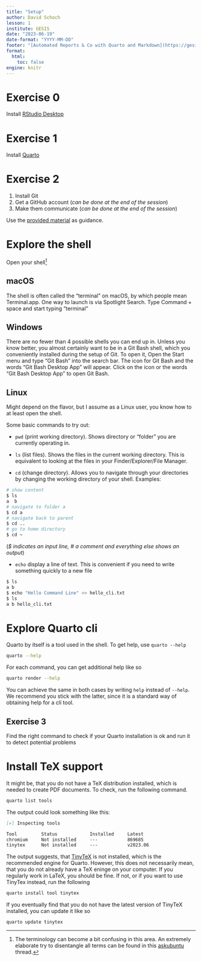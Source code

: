 ```yaml
---
title: "Setup"
author: David Schoch
lesson: 1
institute: GESIS
date: "2023-06-19"
date-format: "YYYY-MM-DD"
footer: "[Automated Reports & Co with Quarto and Markdown](https://gesiscss.github.io/quarto-workshop/)"
format:
  html:
    toc: false
engine: knitr
---
```


# Exercise 0

Install [RStudio Desktop](https://posit.co/downloads/)

# Exercise 1

Install [Quarto](https://quarto.org/docs/get-started/)


# Exercise 2 

1. Install Git
2. Get a GitHub account (*can be done at the end of the session*)
3. Make them communicate (*can be done at the end of the session*)

Use the [provided material](extra/git.qmd) as guidance.

# Explore the shell

Open your shell[^1]

[^1]: The terminology can become a bit confusing in this area. An extremely elaborate try to disentangle all terms can be found in this [askubuntu](https://askubuntu.com/questions/506510/what-is-the-difference-between-terminal-console-shell-and-command-line) thread.

::: {.panel-tabset}
## macOS

The shell is often called the “terminal” on macOS, by which people mean Terminal.app. One way to launch is via Spotlight Search. Type Command + space and start typing “terminal”

## Windows
There are no fewer than 4 possible shells you can end up in. Unless you know better, you almost certainly want to be in a Git Bash shell, which you conveniently installed during the setup of Git. To open it, Open the Start menu and type "Git Bash" into the search bar. The icon for Git Bash and the words “Git Bash Desktop App” will appear. Click on the icon or the words “Git Bash Desktop App” to open Git Bash. 

## Linux

Might depend on the flavor, but I assume as a Linux user, you know how to at least open the shell.

:::

Some basic commands to try out:

- `pwd` (print working directory). Shows directory or “folder” you are currently operating in.

- `ls` (list files). Shows the files in the current working directory. This is equivalent to looking at the files in your Finder/Explorer/File Manager. 

- `cd` (change directory). Allows you to navigate through your directories by changing the working directory of your shell. Examples:

```bash 
# show content
$ ls
a  b
# navigate to folder a
$ cd a
# navigate back to parent
$ cd ..
# go to home directory
$ cd ~
```
(*$ indicates an input line, # a comment and everything else shows an output*)

- `echo` display a line of text. This is convenient if you need to write something quickly to a new file

```bash
$ ls
a b
$ echo "Hello Command Line" >> hello_cli.txt
$ ls
a b hello_cli.txt
```

# Explore Quarto cli

Quarto by itself is a tool used in the shell. To get help, use `quarto --help`

```bash
quarto --help 
```

For each command, you can get additional help like so

```bash
quarto render --help
```

You can achieve the same in both cases by writing `help` instead of `--help`. We recommend you stick with the latter, since it is a standard way of obtaining help for a cli tool.

## Exercise 3

Find the right command to check if your Quarto installation is ok and run it to detect potential problems

# Install TeX support

It might be, that you do not have a TeX distribution installed, which is needed to create PDF documents.
To check, run the following command.

```bash
quarto list tools
```

The output could look something like this:

```md
[✓] Inspecting tools

Tool         Status            Installed     Latest  
chromium     Not installed     ---           869685  
tinytex      Not installed     ---           v2023.06
```

The output suggests, that [TinyTeX](https://yihui.org/tinytex/) is not installed, which is the recommended engine for Quarto.
However, this does not necessarily mean, that you do not already have a TeX eninge on your computer. If you regularly work in LaTeX, 
you should be fine. If not, or if you want to use TinyTex instead, run the following

```bash
quarto install tool tinytex
```

If you eventually find that you do not have the latest version of TinyTeX installed, you can update it like so

```bash
quarto update tinytex
```